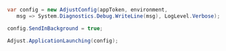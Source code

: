```c#
var config = new AdjustConfig(appToken, environment,
   msg => System.Diagnostics.Debug.WriteLine(msg), LogLevel.Verbose);

config.SendInBackground = true;

Adjust.ApplicationLaunching(config);
```
